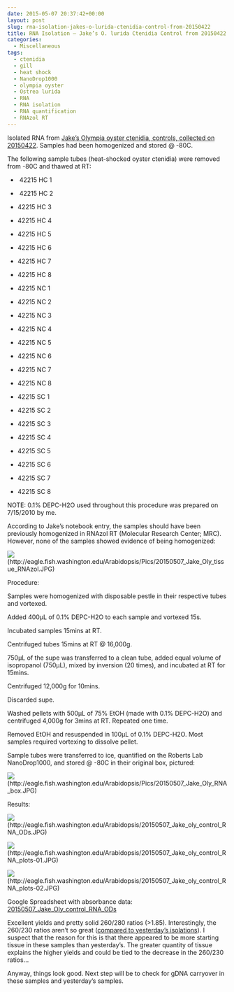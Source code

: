 ```yaml
---
date: 2015-05-07 20:37:42+00:00
layout: post
slug: rna-isolation-jakes-o-lurida-ctenidia-control-from-20150422
title: RNA Isolation – Jake’s O. lurida Ctenidia Control from 20150422
categories:
  - Miscellaneous
tags:
  - ctenidia
  - gill
  - heat shock
  - NanoDrop1000
  - olympia oyster
  - Ostrea lurida
  - RNA
  - RNA isolation
  - RNA quantification
  - RNAzol RT
---
```


Isolated RNA from [Jake’s Olympia oyster ctenidia, controls, collected on 20150422](https://heareresearch.blogspot.com/2015/04/4-22-2015-heatmechanical-shock.html). Samples had been homogenized and stored @ -80C.

The following sample tubes (heat-shocked oyster ctenidia) were removed from -80C and thawed at RT:




    
  *  42215 HC 1

    
  *  42215 HC 2

    
  * 42215 HC 3

    
  * 42215 HC 4

    
  * 42215 HC 5

    
  * 42215 HC 6

    
  * 42215 HC 7

    
  * 42215 HC 8

    
  * 42215 NC 1

    
  * 42215 NC 2

    
  * 42215 NC 3

    
  * 42215 NC 4

    
  * 42215 NC 5

    
  * 42215 NC 6

    
  * 42215 NC 7

    
  * 42215 NC 8

    
  * 42215 SC 1

    
  * 42215 SC 2

    
  * 42215 SC 3

    
  * 42215 SC 4

    
  * 42215 SC 5

    
  * 42215 SC 6

    
  * 42215 SC 7

    
  * 42215 SC 8





NOTE: 0.1% DEPC-H2O used throughout this procedure was prepared on 7/15/2010 by me.



According to Jake’s notebook entry, the samples should have been previously homogenized in RNAzol RT (Molecular Research Center; MRC). However, none of the samples showed evidence of being homogenized:



![](https://eagle.fish.washington.edu/Arabidopsis/Pics/20150507_Jake_Oly_tissue_RNAzol.JPG)(http://eagle.fish.washington.edu/Arabidopsis/Pics/20150507_Jake_Oly_tissue_RNAzol.JPG)





Procedure:

Samples were homogenized with disposable pestle in their respective tubes and vortexed.

Added 400μL of 0.1% DEPC-H2O to each sample and vortexed 15s.

Incubated samples 15mins at RT.

Centrifuged tubes 15mins at RT @ 16,000g.

750μL of the supe was transferred to a clean tube, added equal volume of isopropanol (750μL), mixed by inversion (20 times), and incubated at RT for 15mins.

Centrifuged 12,000g for 10mins.

Discarded supe.

Washed pellets with 500μL of 75% EtOH (made with 0.1% DEPC-H2O) and centrifuged 4,000g for 3mins at RT. Repeated one time.

Removed EtOH and resuspended in 100μL of 0.1% DEPC-H2O. Most samples required vortexing to dissolve pellet.

Sample tubes were transferred to ice, quantified on the Roberts Lab NanoDrop1000, and stored @ -80C in their original box, pictured:



![](https://eagle.fish.washington.edu/Arabidopsis/Pics/20150507_Jake_Oly_RNA_box.JPG)(http://eagle.fish.washington.edu/Arabidopsis/Pics/20150507_Jake_Oly_RNA_box.JPG)







Results:

![](https://eagle.fish.washington.edu/Arabidopsis/20150507_Jake_oly_control_RNA_ODs.JPG)(http://eagle.fish.washington.edu/Arabidopsis/20150507_Jake_oly_control_RNA_ODs.JPG)

![](https://eagle.fish.washington.edu/Arabidopsis/20150507_Jake_oly_control_RNA_plots-01.JPG)(http://eagle.fish.washington.edu/Arabidopsis/20150507_Jake_oly_control_RNA_plots-01.JPG)

![](https://eagle.fish.washington.edu/Arabidopsis/20150507_Jake_oly_control_RNA_plots-02.JPG)(http://eagle.fish.washington.edu/Arabidopsis/20150507_Jake_oly_control_RNA_plots-02.JPG)

Google Spreadsheet with absorbance data: [20150507_Jake_Oly_control_RNA_ODs](https://docs.google.com/spreadsheets/d/1dfcRjzEGzDo8ADTWVwXGSkn195JXKxWuBrRK5zv4-pY/edit?usp=sharing)



Excellent yields and pretty solid 260/280 ratios (>1.85). Interestingly, the 260/230 ratios aren't so great ([compared to yesterday's isolations](https://robertslab.github.io/sams-notebook/2015/05/06/rna-isolation-jakes-o-lurida-ctenidia-1hr-heat-stress-from-20150422.html)). I suspect that the reason for this is that there appeared to be more starting tissue in these samples than yesterday's. The greater quantity of tissue explains the higher yields and could be tied to the decrease in the 260/230 ratios...

Anyway, things look good. Next step will be to check for gDNA carryover in these samples and yesterday's samples.
